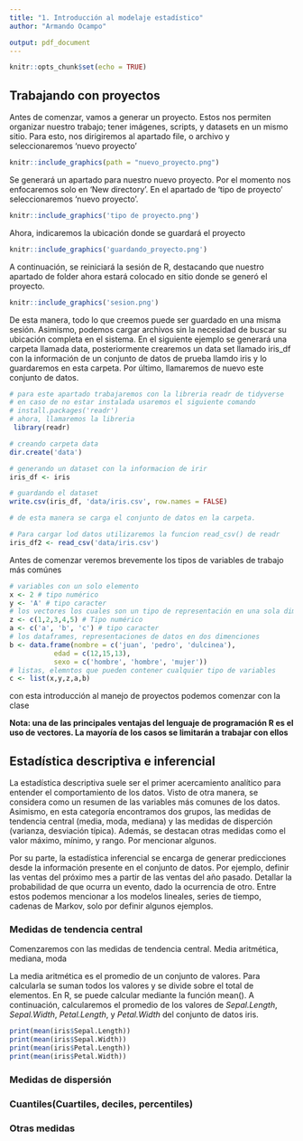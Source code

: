 ```yaml
---
title: "1. Introducción al modelaje estadístico"
author: "Armando Ocampo"

output: pdf_document
---
```


```r
knitr::opts_chunk$set(echo = TRUE)
```

## Trabajando con proyectos

Antes de comenzar, vamos a generar un proyecto. Estos nos permiten organizar nuestro trabajo; tener imágenes, scripts, y datasets en un mismo sitio. Para esto, nos dirigiremos al apartado file, o archivo y seleccionaremos 'nuevo proyecto'

```r
knitr::include_graphics(path = "nuevo_proyecto.png")
```


Se generará un apartado para nuestro nuevo proyecto. Por el momento nos enfocaremos solo en 'New directory'. En el apartado de 'tipo de proyecto' seleccionaremos 'nuevo proyecto'.

```r
knitr::include_graphics('tipo de proyecto.png')
```

Ahora, indicaremos la ubicación donde se guardará el proyecto

```r
knitr::include_graphics('guardando_proyecto.png')
```

A continuación, se reiniciará la sesión de R, destacando que nuestro apartado de folder ahora estará colocado en sitio donde se generó el proyecto.


```r
knitr::include_graphics('sesion.png')
```

De esta manera, todo lo que creemos puede ser guardado en una misma sesión. Asimismo, podemos cargar archivos sin la necesidad de buscar su ubicación completa en el sistema. En el siguiente ejemplo se generará una carpeta llamada data, posteriormente crearemos un data set llamado iris_df con la información de un conjunto de datos de prueba llamdo iris y lo guardaremos en esta carpeta. Por último, llamaremos de nuevo este conjunto de datos.

```r
# para este apartado trabajaremos con la libreria readr de tidyverse
# en caso de no estar instalada usaremos el siguiente comando
# install.packages('readr')
# ahora, llamaremos la libreria
 library(readr)

# creando carpeta data
dir.create('data')

# generando un dataset con la informacion de irir
iris_df <- iris

# guardando el dataset
write.csv(iris_df, 'data/iris.csv', row.names = FALSE)

# de esta manera se carga el conjunto de datos en la carpeta.

# Para cargar lod datos utilizaremos la funcion read_csv() de readr
iris_df2 <- read_csv('data/iris.csv')
```

Antes de comenzar veremos brevemente los tipos de variables de trabajo más comúnes 

```r
# variables con un solo elemento
x <- 2 # tipo numérico
y <- 'A' # tipo caracter
# los vectores los cuales son un tipo de representación en una sola dimensión
z <- c(1,2,3,4,5) # Tipo numérico
a <- c('a', 'b', 'c') # tipo caracter
# los dataframes, representaciones de datos en dos dimenciones
b <- data.frame(nombre = c('juan', 'pedro', 'dulcinea'),
           edad = c(12,15,13),
           sexo = c('hombre', 'hombre', 'mujer'))
# listas, elemntos que pueden contener cualquier tipo de variables
c <- list(x,y,z,a,b)


```


con esta introducción al manejo de proyectos podemos comenzar con la clase

**Nota: una de las principales ventajas del lenguaje de programación R es el uso de vectores. La mayoría de los casos se limitarán a trabajar con ellos**

## Estadística descriptiva e inferencial

La estadística descriptiva suele ser el primer acercamiento analítico para entender el comportamiento de los datos. Visto de otra manera, se considera como un resumen de las variables más comunes de los datos. Asimismo, en esta categoría encontramos dos grupos, las medidas de tendencia central (media, moda, mediana) y las medidas de disperción (varianza, desviación típica). Además, se destacan otras medidas como el valor máximo, mínimo, y rango. Por mencionar algunos.


Por su parte, la estadística inferencial se encarga de generar predicciones desde la información presente en el conjunto de datos. Por ejemplo, definir las ventas del próximo mes a partir de las ventas del año pasado. Detallar la probabilidad de que ocurra un evento, dado la ocurrencia de otro. Entre estos podemos mencionar a los modelos lineales, series de tiempo, cadenas de Markov, solo por definir algunos ejemplos.


### Medidas de tendencia central

Comenzaremos con las medidas de tendencia central. Media aritmética, mediana, moda

La media aritmética es el promedio de un conjunto de valores. Para calcularla se suman todos los valores y se divide sobre el total de elementos. En R, se puede calcular mediante la función mean(). A continuación, calcularemos el promedio de los valores de *Sepal.Length*, *Sepal.Width*,  *Petal.Length*, y *Petal.Width* del conjunto de datos iris.

```r
print(mean(iris$Sepal.Length))
print(mean(iris$Sepal.Width))
print(mean(iris$Petal.Length))
print(mean(iris$Petal.Width))
```




### Medidas de dispersión




### Cuantiles(Cuartiles, deciles, percentiles)



### Otras medidas

